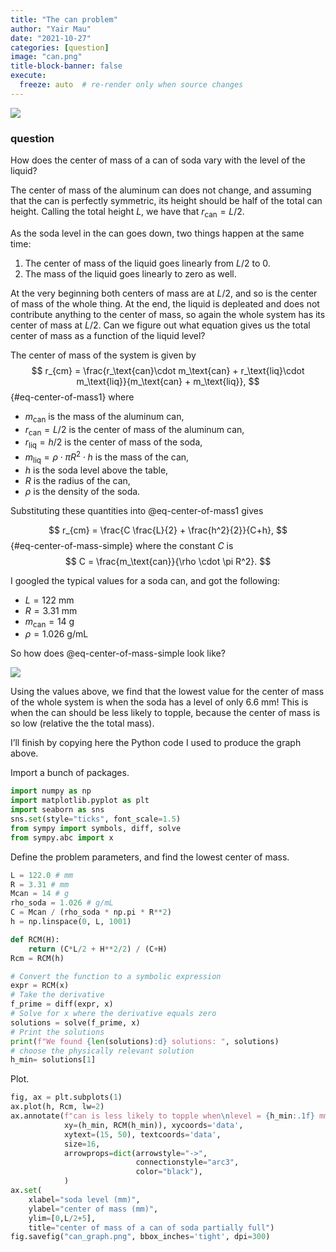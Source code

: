 ```yaml
---
title: "The can problem"
author: "Yair Mau"
date: "2021-10-27"
categories: [question]
image: "can.png"
title-block-banner: false
execute:
  freeze: auto  # re-render only when source changes
---
```


![](can.png)

:::{.alert .alert-primary}
### question
How does the center of mass of a can of soda vary with the level of the liquid?
:::

The center of mass of the aluminum can does not change, and assuming that the can is perfectly symmetric, its height should be half of the total can height. Calling the total height $L$, we have that $r_\text{can} = L/2$.

As the soda level in the can goes down, two things happen at the same time:

1. The center of mass of the liquid goes linearly from $L/2$ to 0.
2. The mass of the liquid goes linearly to zero as well.

At the very beginning both centers of mass are at $L/2$, and so is the center of mass of the whole thing.
At the end, the liquid is depleated and does not contribute anything to the center of mass, so again the whole system has its center of mass at $L/2$. Can we figure out what equation gives us the total center of mass as a function of the liquid level?

The center of mass of the system is given by
$$
r_{cm} = \frac{r_\text{can}\cdot m_\text{can} + r_\text{liq}\cdot m_\text{liq}}{m_\text{can} + m_\text{liq}},
$$ {#eq-center-of-mass1}
where

* $m_\text{can}$ is the mass of the aluminum can,
* $r_\text{can} = L/2$ is the center of mass of the aluminum can,
* $r_\text{liq} = h/2$ is the center of mass of the soda,
* $m_\text{liq} = \rho \cdot \pi R^2 \cdot h$ is the mass of the can,
* $h$ is the soda level above the table,
* $R$ is the radius of the can,
* $\rho$ is the density of the soda.

Substituting these quantities into @eq-center-of-mass1 gives

$$
r_{cm} = \frac{C \frac{L}{2} + \frac{h^2}{2}}{C+h},
$$ {#eq-center-of-mass-simple}
where the constant $C$ is
$$
C = \frac{m_\text{can}}{\rho \cdot \pi R^2}.
$$

I googled the typical values for a soda can, and got the following:

* $L = 122$ mm
* $R = 3.31$ mm
* $m_\text{can} = 14$ g
* $\rho = 1.026$ g/mL

So how does @eq-center-of-mass-simple look like?

![](can_graph.png)

Using the values above, we find that the lowest value for the center of mass of the whole system is when the soda has a level of only 6.6 mm!
This is when the can should be less likely to topple, because the center of mass is so low (relative the the total mass).

I'll finish by copying here the Python code I used to produce the graph above.

Import a bunch of packages.
``` python
import numpy as np
import matplotlib.pyplot as plt
import seaborn as sns
sns.set(style="ticks", font_scale=1.5)
from sympy import symbols, diff, solve
from sympy.abc import x
```

Define the problem parameters, and find the lowest center of mass.
``` python
L = 122.0 # mm
R = 3.31 # mm
Mcan = 14 # g
rho_soda = 1.026 # g/mL
C = Mcan / (rho_soda * np.pi * R**2)
h = np.linspace(0, L, 1001)

def RCM(H):
    return (C*L/2 + H**2/2) / (C+H)
Rcm = RCM(h)

# Convert the function to a symbolic expression
expr = RCM(x)
# Take the derivative
f_prime = diff(expr, x)
# Solve for x where the derivative equals zero
solutions = solve(f_prime, x)
# Print the solutions
print(f"We found {len(solutions):d} solutions: ", solutions)
# choose the physically relevant solution
h_min= solutions[1]
```

Plot.
``` python
fig, ax = plt.subplots(1)
ax.plot(h, Rcm, lw=2)
ax.annotate(f"can is less likely to topple when\nlevel = {h_min:.1f} mm",
            xy=(h_min, RCM(h_min)), xycoords='data',
            xytext=(15, 50), textcoords='data',
            size=16,
            arrowprops=dict(arrowstyle="->",
                            connectionstyle="arc3",
                            color="black"),
            )
ax.set(
    xlabel="soda level (mm)",
    ylabel="center of mass (mm)",
    ylim=[0,L/2+5],
    title="center of mass of a can of soda partially full")
fig.savefig("can_graph.png", bbox_inches='tight', dpi=300)
```

